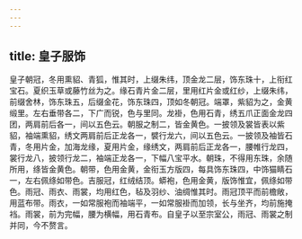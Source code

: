 ```yaml
---
---
---
```

title: 皇子服饰
---



皇子朝冠，冬用熏貂、青狐，惟其时，上缀朱纬，顶金龙二层，饰东珠十，上衔红宝石。夏织玉草或藤竹丝为之。缘石青片金二层，里用红片金或红纱，上缀朱纬，前缀舍林，饰东珠五，后缀金花，饰东珠四，顶如冬朝冠。端罩，紫貂为之，金黄缎里。左右垂带各二，下广而锐，色与里同。龙褂，色用石青，绣五爪正面金龙四团，两肩前后各一，间以五色云。朝服之制二，皆金黄色。一披领及裳皆表以紫貂，袖端熏貂，绣文两肩前后正龙各一，襞行龙六，间以五色云。一披领及袖皆石青，冬用片金，加海龙缘，夏用片金，缘绣文，两肩前后正龙各一，腰帷行龙四，裳行龙八，披领行龙二，袖端正龙各一，下幅八宝平水。朝珠，不得用东珠，余随所用，绦皆金黄色。朝带，色用金黄，金衔玉方版四，每具饰东珠四，中饰猫睛石一，左右佩绦如带色。吉服冠，红绒结顶。蟒袍，色用金黄，版饰惟宜，佩绦如带色。雨冠、雨衣、雨裳，均用红色，毡及羽纱、油绸惟其时。雨冠顶平而前檐敞，用蓝布带。雨衣，一如常服袍而袖端平，一如常服褂而加领，长与坐齐，均前施掩裆。雨裳，前为完幅，腰为横幅，用石青布。自皇子以至宗室公，雨冠、雨裳之制并同，今不赘言。
